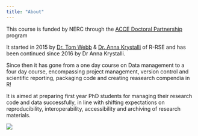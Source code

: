 ```yaml
---
title: "About"
---
```


This course is funded by NERC through the [ACCE Doctoral Partnership](https://accedtp.ac.uk/) program

It started in 2015 by [Dr. Tom Webb](https://www.sheffield.ac.uk/aps/staff-and-students/acadstaff/webb) & [Dr. Anna Krystalli](https://www.r-rse.eu/) of R-RSE and has been continued since 2016 by Dr Anna Krystalli.

Since then it has gone from a one day course on Data management to a four day course, encompassing project management, version control and scientific reporting, packaging code and creating reasearch compendia in R!

It is aimed at preparing first year PhD students for managing their research code and data successfully, in line with shifting expectations on reproducibility, interoperability, accessibility and archiving of research materials.

![](https://accedtp.ac.uk/wp-content/uploads/2023/02/acce-and-nerc-logo.png)
